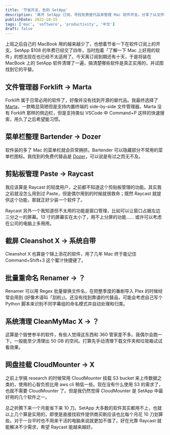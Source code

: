 ```yaml
---
title: '节省开支，告别 SetApp'
description: '离开 SetApp 订阅，寻找免费替代品来管理 Mac 软件开支。分享了从文件管理到系统清理各种工具的平替方案。'
publishDate: 2022-10-15
tags: ['mac', 'software', 'productivity', '中文']
draft: false
---
```


上班之后自己的 MacBook 用的越来越少了，也想着节省一下在软件订阅上的开支。SetApp $108 的年费已经交了四年，当时抱着「了解一下 Mac 上好用的软件」的想法现在也已经不太适用了。今天离订阅到期还有十天，于是将装在 MacBook 上的 SetApp 软件清理了一遍，搞清楚哪些软件是真正实用的，并试图找到它的平替。

## 文件管理器 Forklift → Marta

Forklift 属于日常必用的软件了，好像并没有找到开源的替代品。我最终选择了 [Marta](https://marta.sh/)，一款略显简陋但是支持内置终端的 side-by-side 文件管理器。Marta 没有 Forklift 那样的侧边栏，但是支持类似 VSCode 中 Command+P 这样的快速搜索，用久了之后希望能习惯。

## 菜单栏整理 Bartender → Dozer

软件装的多了 Mac 的菜单栏就会异常拥挤。Bartender 可以隐藏部分不常用的菜单栏图标。我找到的免费代替品是 [Dozer](https://github.com/Mortennn/Dozer)，可以说是有过之而无不及。

## 剪贴板管理 Paste → Raycast

我应该算是 Raycast 的轻度用户，之前都不知道这个剪贴板管理的功能。其实我之前就没怎么用到过 Paste，但是偶尔用到的时候就很救命；既然 Raycast 就提供这个功能，那就正好少装一个软件了。

Raycast 另外一个我知道但不太用的功能是窗口管理，比如可以让窗口占据左边三分之一的屏幕。13 寸的屏幕实在太小了，用不上分屏的功能…… 或许可以考虑在公司的电脑上多用用。

## 截屏 Cleanshot X → 系统自带

Cleanshot X 也算是个锦上添花的软件，用了几年 Mac 终于能记住 Command+Shift+3 这个蜜汁快捷键了。

## 批量重命名 Renamer → ？

Renamer 可以用 Regex 批量替换文件名，在把整季度的番剧导入 Plex 的时候经常会用到 (好像术语叫「刮削」)。还没有找到靠谱的代替品，可能会考虑自己写个 Python 脚本来识别不同字幕组的命名模式并自动处理和归类。

## 系统清理 CleanMyMac X → ？

这算是个毁誉参半的软件，有些人觉得这东西和 360 管家差不多。我偶尔会跑一下，一般能至少清理出 50 GB 的空间。打算先手动清理下载文件夹和垃圾箱试试看效果。

## 网盘挂载 CloudMounter → X

之前上学搞 research 的时候常用 CloudMounter 挂载 S3 bucket 来上传数据之类的，使用的心智负担比用 aws cli 稍低一些。现在没有什么使用 S3 的需求了，也就不需要 CloudMounter 了。但是我仍然觉得 CloudMounter 是 SetApp 中最好用的几个软件之一。

总之折腾下来一个月能省下来 10 刀。SetApp 大多数的软件其实都用不上，也就以上几个算是实用的，即使是直接找软件提供商买断应该也比每个月花 10 刀划算些。对于一台平时也不用来干活的电脑来说就更加不值了。好在光靠 Raycast 就能解决不少需求，希望 Raycast 能越来越好。